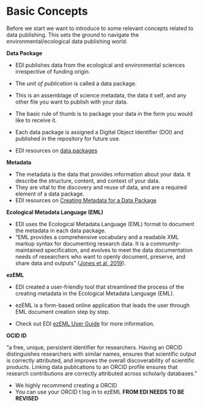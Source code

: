 # Basic Concepts {.unnumbered}

Before we start we want to introduce to some relevant concepts related to data publishing. This sets the ground to navigate the environmental/ecological data publishing world.

**Data Package**

-   EDI publishes data from the ecological and environmental sciences irrespective of funding origin.

-   The *unit of publication* is called a data package.

-   This is an assemblage of science metadata, the data it self, and any other file you want to publish with your data.

-   The basic rule of thumb is to package your data in the form you would like to receive it.

-   Each data package is assigned a Digital Object Identifier (DOI) and published in the repository for future use.

-   EDI resources on [data packages](https://edirepository.org/resources/the-data-package)

**Metadata**

-   The metadata is the data that provides information about your data. It describe the structure, content, and context of your data.
-   They are vital to the discovery and reuse of data, and are a required element of a data package.
-   EDI resources on [Creating Metadata for a Data Package](https://edirepository.org/resources/creating-metadata-for-publication)

**Ecological Metadata Language (EML)**

-   EDI uses the Ecological Metadata Language (EML) format to document the metadata in each data package.
-   "EML provides a comprehensive vocabulary and a readable XML markup syntax for documenting research data. It is a community-maintained specification, and evolves to meet the data documentation needs of researchers who want to openly document, preserve, and share data and outputs" ([Jones et al, 2019](https://eml.ecoinformatics.org/)).

**ezEML**

-   EDI created a user-friendly tool that streamlined the process of the creating metadata in the Ecological Metadata Language (EML).

-   ezEML is a form-based online application that leads the user through EML document creation step by step.

-   Check out EDI [ezEML User Guide](https://ezeml.edirepository.org/eml/user_guide) for more information.

**OCID ID**

"a free, unique, persistent identifier for researchers. Having an ORCID distinguishes researchers with similar names, ensures that scientific output is correctly attributed, and improves the overall discoverability of scientific products. Linking data publications to an ORCID profile ensures that research contributions are correctly attributed across scholarly databases."

- We highly recommend creating a ORCID
- You can use your ORCID t log in to ezEML
**FROM EDI NEEDS TO BE REVISED**